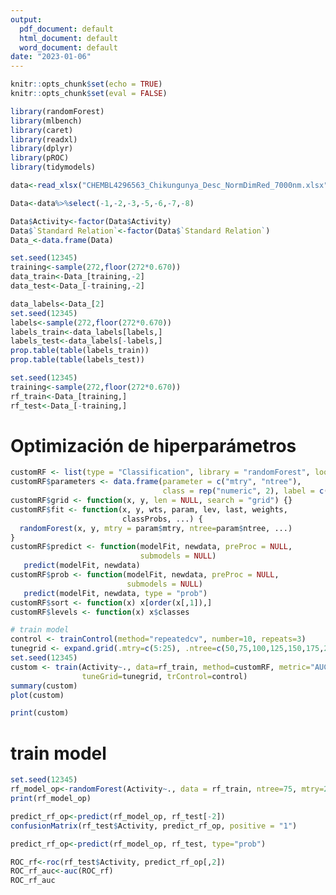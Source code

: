 ---
output:
  pdf_document: default
  html_document: default
  word_document: default
date: "2023-01-06"
---

```{r setup, include=FALSE}
knitr::opts_chunk$set(echo = TRUE)
knitr::opts_chunk$set(eval = FALSE)
```

```{r, echo=FALSE}
library(randomForest)
library(mlbench)
library(caret)
library(readxl)
library(dplyr)
library(pROC)
library(tidymodels)
```


```{r, echo=FALSE}
data<-read_xlsx("CHEMBL4296563_Chikungunya_Desc_NormDimRed_7000nm.xlsx")
```

```{r, echo=FALSE}
Data<-data%>%select(-1,-2,-3,-5,-6,-7,-8)
```


```{r, echo=FALSE}
Data$Activity<-factor(Data$Activity)
Data$`Standard Relation`<-factor(Data$`Standard Relation`)
Data_<-data.frame(Data)
```

```{r,echo=FALSE}
set.seed(12345)
training<-sample(272,floor(272*0.670))
data_train<-Data_[training,-2]
data_test<-Data_[-training,-2]

data_labels<-Data_[2]
set.seed(12345)
labels<-sample(272,floor(272*0.670))
labels_train<-data_labels[labels,]
labels_test<-data_labels[-labels,]
prop.table(table(labels_train))
prop.table(table(labels_test))
```

```{r, echo=FALSE}
set.seed(12345)
training<-sample(272,floor(272*0.670))
rf_train<-Data_[training,]
rf_test<-Data_[-training,]
```


# Optimización de hiperparámetros
```{r}
customRF <- list(type = "Classification", library = "randomForest", loop = NULL)
customRF$parameters <- data.frame(parameter = c("mtry", "ntree"),
                                  class = rep("numeric", 2), label = c("mtry", "ntree"))
customRF$grid <- function(x, y, len = NULL, search = "grid") {}
customRF$fit <- function(x, y, wts, param, lev, last, weights,
                         classProbs, ...) {
  randomForest(x, y, mtry = param$mtry, ntree=param$ntree, ...)
}
customRF$predict <- function(modelFit, newdata, preProc = NULL,
                             submodels = NULL)
   predict(modelFit, newdata)
customRF$prob <- function(modelFit, newdata, preProc = NULL,
                          submodels = NULL)
   predict(modelFit, newdata, type = "prob")
customRF$sort <- function(x) x[order(x[,1]),]
customRF$levels <- function(x) x$classes
```

```{r}
# train model
control <- trainControl(method="repeatedcv", number=10, repeats=3)
tunegrid <- expand.grid(.mtry=c(5:25), .ntree=c(50,75,100,125,150,175,200,250))
set.seed(12345)
custom <- train(Activity~., data=rf_train, method=customRF, metric="AUC", 
                tuneGrid=tunegrid, trControl=control)
summary(custom)
plot(custom)
```
```{r}
print(custom)
```


# train model
```{r}
set.seed(12345)
rf_model_op<-randomForest(Activity~., data = rf_train, ntree=75, mtry=22)
print(rf_model_op)
```

```{r}
predict_rf_op<-predict(rf_model_op, rf_test[-2])
confusionMatrix(rf_test$Activity, predict_rf_op, positive = "1")
```

```{r}
predict_rf_op<-predict(rf_model_op, rf_test, type="prob")
```

```{r}
ROC_rf<-roc(rf_test$Activity, predict_rf_op[,2])
ROC_rf_auc<-auc(ROC_rf)
ROC_rf_auc
```






